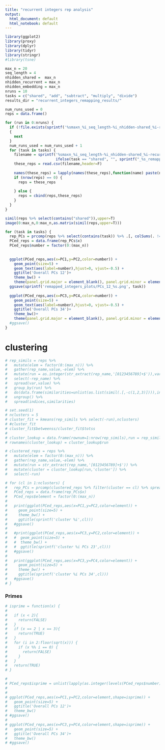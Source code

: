 ```yaml
---
title: "recurrent integers rep analysis"
output:
  html_document: default
  html_notebook: default
---
```


```r
library(ggplot2)
library(proxy)
library(dplyr)
library(tidyr)
library(stringr)
#library(tsne)

```

```r
max_n = 20
seq_length = 4
nhidden_shared =  max_n
nhidden_recurrent = max_n
nhidden_embedding = max_n
nruns = 10
tasks = c("shared", "add", "subtract", "multiply", "divide")
results_dir = "recurrent_integers_remapping_results/"
```


```r
num_runs_used = 0
reps = data.frame()

for (run in 0:nruns) {
  if (!file.exists(sprintf('%smaxn_%i_seq_length-%i_nhidden-shared_%i-recurrent_%i-embedding_%i_rseed_%i_final_reps.csv',results_dir,max_n,seq_length,nhidden_shared,nhidden_recurrent,nhidden_embedding,run))) 
  {
    next
  }
  num_runs_used = num_runs_used + 1
  for (task in tasks) {
    filename = sprintf('%smaxn_%i_seq_length-%i_nhidden-shared_%i-recurrent_%i-embedding_%i_rseed_%i_final%s_reps.csv',results_dir,max_n,seq_length,nhidden_shared,nhidden_recurrent,nhidden_embedding,run,
                       ifelse(task == "shared", "", sprintf("_%s_remapped", task)))
    these_reps = read.csv(filename,header=F)
    
    names(these_reps) = lapply(names(these_reps),function(name) paste(name,sprintf('_%s_run%i',task,run),sep=''))
    if (nrow(reps) == 0) {
      reps = these_reps
      
    } else {
      reps = cbind(reps,these_reps)
    }
  }
}
```

```r
simil(reps %>% select(contains("shared")),upper=T)
image(0:max_n,0:max_n,as.matrix(simil(reps,upper=T)))
```


```r
for (task in tasks) {
  rep_PCs = prcomp(reps %>% select(contains(task)) %>% .[, colSums(. != 0) > 0])
  PCed_reps = data.frame(rep_PCs$x)
  PCed_reps$number = factor(0:(max_n))
  
  
  ggplot(PCed_reps,aes(x=PC1,y=PC2,color=number)) +
    geom_point(size=5) +
    geom_text(aes(label=number),hjust=0, vjust=-0.5) + 
    ggtitle('Overall PCs 12')+
    theme_bw() +
    theme(panel.grid.major = element_blank(), panel.grid.minor = element_blank())
  ggsave(sprintf('remapped_integers_plots/PCs_12_%s.png', task))
  
  ggplot(PCed_reps,aes(x=PC3,y=PC4,color=number)) +
    geom_point(size=5) +
    geom_text(aes(label=number),hjust=0, vjust=-0.5) + 
    ggtitle('Overall PCs 34')+
    theme_bw()+
    theme(panel.grid.major = element_blank(), panel.grid.minor = element_blank())
  #ggsave()
}
```

# clustering

```r
# rep_simils = reps %>%
#   mutate(elem = factor(0:(max_n))) %>%
#   gather(rep_name,value,-elem) %>%
#   mutate(run = as.integer(str_extract(rep_name,'[0123456789]+$')),var = factor(str_extract(rep_name,'^V[0123456789]+'))) %>%
#   select(-rep_name) %>%
#   spread(var,value) %>%
#   group_by(run) %>%
#   do(data.frame(similarities=unlist(as.list(simil(.[,-c(1,2,3)]))),indices=1:(((max_n+1)*(max_n))/2))) %>% #uhhh
#   ungroup() %>%
#   spread(indices,similarities)

```


```r
# set.seed(1)
# nclusters = 5
# cluster_fit = kmeans(rep_simils %>% select(-run),nclusters)
# #cluster_fit
# cluster_fit$betweenss/cluster_fit$totss
# 
# cluster_lookup = data.frame(rownum=1:nrow(rep_simils),run = rep_simils$run,cluster=cluster_fit$cluster)
# rownames(cluster_lookup) = cluster_lookup$run
```


```r
# clustered_reps = reps %>% 
#   mutate(elem = factor(0:(max_n))) %>% 
#   gather(rep_name,value,-elem) %>%
#   mutate(run = str_extract(rep_name,'[0123456789]+$')) %>%
#   mutate(cluster = cluster_lookup[run,'cluster']) %>%
#   select(-run)
```

```r
# for (cl in 1:nclusters) {
#   rep_PCs = prcomp(clustered_reps %>% filter(cluster == cl) %>% spread(rep_name,value) %>% select(-cluster,-elem))
#   PCed_reps = data.frame(rep_PCs$x)
#   PCed_reps$element = factor(0:(max_n))
#   
#   print(ggplot(PCed_reps,aes(x=PC1,y=PC2,color=element)) +
#     geom_point(size=5) +
#     theme_bw() +
#     ggtitle(sprintf('cluster %i',cl)))
#   #ggsave()
#   
#   #print(ggplot(PCed_reps,aes(x=PC3,y=PC2,color=element)) +
#   #  geom_point(size=5) +
#   #  theme_bw() +
#   #  ggtitle(sprintf('cluster %i PCs 23',cl)))
#   #ggsave()
#   
#   print(ggplot(PCed_reps,aes(x=PC3,y=PC4,color=element)) +
#     geom_point(size=5) +
#     theme_bw() +
#     ggtitle(sprintf('cluster %i PCs 34',cl)))
#   #ggsave()
# }
```


### Primes

```r
# isprime = function(x) {
# 
#   if (x < 2){
#     return(FALSE)
#   }
#   if (x == 2 | x == 3){
#     return(TRUE)
#   }
#   for (i in 2:floor(sqrt(x))) {
#     if (x %% i == 0) {
#       return(FALSE)
#     }
#   }
#   return(TRUE)
# }

```

```r
# 
# PCed_reps$isprime = unlist(lapply(as.integer(levels(PCed_reps$number)[PCed_reps$number]),isprime))
# 
# 
# ggplot(PCed_reps,aes(x=PC1,y=PC2,color=element,shape=isprime)) +
#   geom_point(size=5) +
#   ggtitle('Overall PCs 12')+
#   theme_bw()
# #ggsave()
# 
# ggplot(PCed_reps,aes(x=PC3,y=PC4,color=element,shape=isprime)) +
#   geom_point(size=5) +
#   ggtitle('Overall PCs 34')+
#   theme_bw()
# #ggsave()

```

